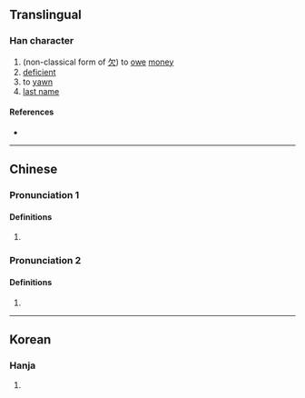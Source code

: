 {{character info}}
==Translingual==

===Han character===
{{Han char|rn=9|rad=人|as=04|sn=6|four=|canj=ONO|ids=⿰[[亻]][[欠]]}}

# (non-classical form of [[欠]]) to [[owe]] [[money]]
# [[deficient]]
# to [[yawn]]
# [[last name]]

====References====
* {{Han ref|kx=0094.100|hdz=10125.020|uh=3438|ud=13368}}

----

==Chinese==
{{zh-forms}}

===Pronunciation 1===
{{zh-pron
|m=qiàn
|c=gim1,him3
|mc=y
|oc=
|ma=
|cat=v,a
}}

====Definitions====
{{zh-hanzi}}

# {{zh-alt-form|欠}}

===Pronunciation 2===
{{zh-pron
|m=cì
|cat=pn
}}

====Definitions====
{{zh-hanzi}}

# {{surname|zh}}

----

==Korean==

===Hanja===
{{ko-hanja|hangeul=흠|rv=heum|mr=hŭm|y=hum|eumhun=하품|ehrv=hapum|ehmr=hapum|ehy=hapum}}

# {{rfdef|ko|sort=人04}}